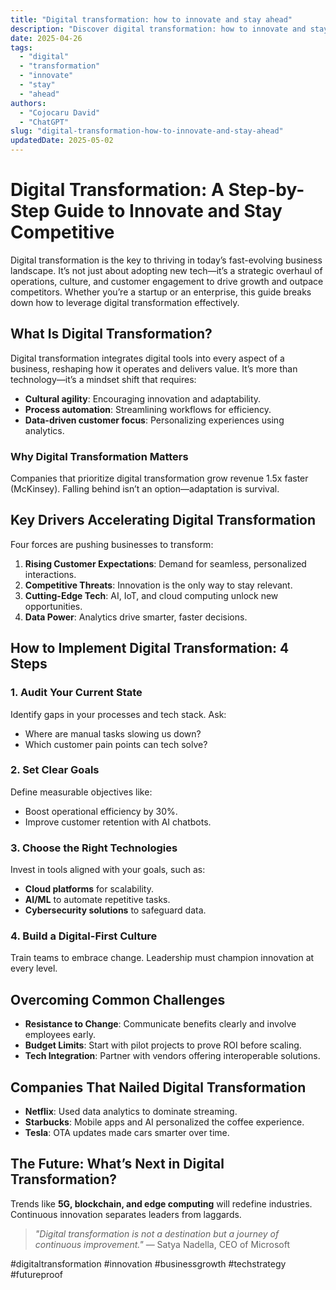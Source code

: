 ```yaml
---
title: "Digital transformation: how to innovate and stay ahead"
description: "Discover digital transformation: how to innovate and stay ahead with this in-depth guide, providing actionable insights and practical tips to boost your knowledge and results."
date: 2025-04-26
tags:
  - "digital"
  - "transformation"
  - "innovate"
  - "stay"
  - "ahead"
authors:
  - "Cojocaru David"
  - "ChatGPT"
slug: "digital-transformation-how-to-innovate-and-stay-ahead"
updatedDate: 2025-05-02
---
```


# Digital Transformation: A Step-by-Step Guide to Innovate and Stay Competitive  

Digital transformation is the key to thriving in today’s fast-evolving business landscape. It’s not just about adopting new tech—it’s a strategic overhaul of operations, culture, and customer engagement to drive growth and outpace competitors. Whether you’re a startup or an enterprise, this guide breaks down how to leverage digital transformation effectively.  

## What Is Digital Transformation?  

Digital transformation integrates digital tools into every aspect of a business, reshaping how it operates and delivers value. It’s more than technology—it’s a mindset shift that requires:  

- **Cultural agility**: Encouraging innovation and adaptability.  
- **Process automation**: Streamlining workflows for efficiency.  
- **Data-driven customer focus**: Personalizing experiences using analytics.  

### Why Digital Transformation Matters  
Companies that prioritize digital transformation grow revenue 1.5x faster (McKinsey). Falling behind isn’t an option—adaptation is survival.  

## Key Drivers Accelerating Digital Transformation  

Four forces are pushing businesses to transform:  

1. **Rising Customer Expectations**: Demand for seamless, personalized interactions.  
2. **Competitive Threats**: Innovation is the only way to stay relevant.  
3. **Cutting-Edge Tech**: AI, IoT, and cloud computing unlock new opportunities.  
4. **Data Power**: Analytics drive smarter, faster decisions.  

## How to Implement Digital Transformation: 4 Steps  

### 1. Audit Your Current State  
Identify gaps in your processes and tech stack. Ask:  
- Where are manual tasks slowing us down?  
- Which customer pain points can tech solve?  

### 2. Set Clear Goals  
Define measurable objectives like:  
- Boost operational efficiency by 30%.  
- Improve customer retention with AI chatbots.  

### 3. Choose the Right Technologies  
Invest in tools aligned with your goals, such as:  
- **Cloud platforms** for scalability.  
- **AI/ML** to automate repetitive tasks.  
- **Cybersecurity solutions** to safeguard data.  

### 4. Build a Digital-First Culture  
Train teams to embrace change. Leadership must champion innovation at every level.  

## Overcoming Common Challenges  

- **Resistance to Change**: Communicate benefits clearly and involve employees early.  
- **Budget Limits**: Start with pilot projects to prove ROI before scaling.  
- **Tech Integration**: Partner with vendors offering interoperable solutions.  

## Companies That Nailed Digital Transformation  

- **Netflix**: Used data analytics to dominate streaming.  
- **Starbucks**: Mobile apps and AI personalized the coffee experience.  
- **Tesla**: OTA updates made cars smarter over time.  

## The Future: What’s Next in Digital Transformation?  

Trends like **5G, blockchain, and edge computing** will redefine industries. Continuous innovation separates leaders from laggards.  

> *"Digital transformation is not a destination but a journey of continuous improvement."* — Satya Nadella, CEO of Microsoft  

#digitaltransformation #innovation #businessgrowth #techstrategy #futureproof